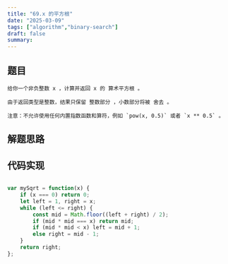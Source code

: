 ```yaml
---
title: "69.x 的平方根"
date: "2025-03-09"
tags: ["algorithm","binary-search"]
draft: false
summary:
---
```


## 题目

```
给你一个非负整数 x ，计算并返回 x 的 算术平方根 。

由于返回类型是整数，结果只保留 整数部分 ，小数部分将被 舍去 。

注意：不允许使用任何内置指数函数和算符，例如 `pow(x, 0.5)` 或者 `x ** 0.5` 。

``` 

## 解题思路 



## 代码实现 

```js

var mySqrt = function(x) {
    if (x === 0) return 0;
    let left = 1, right = x;
    while (left <= right) {
        const mid = Math.floor((left + right) / 2);
        if (mid * mid === x) return mid;
        if (mid * mid < x) left = mid + 1;
        else right = mid - 1;
    }
    return right;   
};

```



